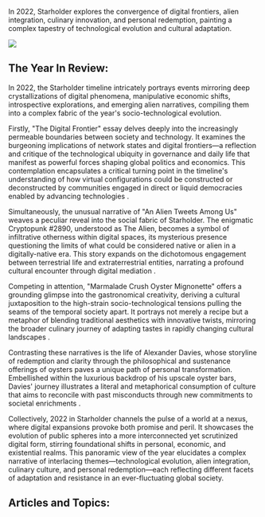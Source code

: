 In 2022, Starholder explores the convergence of digital frontiers, alien integration, culinary innovation, and personal redemption, painting a complex tapestry of technological evolution and cultural adaptation.

![](https://www.blockstar.com/wp-content/uploads/2024/06/2020_Marmalade_Crush_Oyster_Mignonette_Here_is_a_recipe_f_35b05bc6-7503-4db4-ad7d-4c95656a2eca.png)

## The Year In Review:
In 2022, the Starholder timeline intricately portrays events mirroring deep crystallizations of digital phenomena, manipulative economic shifts, introspective explorations, and emerging alien narratives, compiling them into a complex fabric of the year's socio-technological evolution.

Firstly, "The Digital Frontier" essay delves deeply into the increasingly permeable boundaries between society and technology. It examines the burgeoning implications of network states and digital frontiers—a reflection and critique of the technological ubiquity in governance and daily life that manifest as powerful forces shaping global politics and economics. This contemplation encapsulates a critical turning point in the timeline's understanding of how virtual configurations could be constructed or deconstructed by communities engaged in direct or liquid democracies enabled by advancing technologies .

Simultaneously, the unusual narrative of "An Alien Tweets Among Us" weaves a peculiar reveal into the social fabric of Starholder. The enigmatic Cryptopunk #2890, understood as The Alien, becomes a symbol of infiltrative otherness within digital spaces, its mysterious presence questioning the limits of what could be considered native or alien in a digitally-native era. This story expands on the dichotomous engagement between terrestrial life and extraterrestrial entities, narrating a profound cultural encounter through digital mediation .

Competing in attention, "Marmalade Crush Oyster Mignonette" offers a grounding glimpse into the gastronomical creativity, deriving a cultural juxtaposition to the high-strain socio-technological tensions pulling the seams of the temporal society apart. It portrays not merely a recipe but a metaphor of blending traditional aesthetics with innovative twists, mirroring the broader culinary journey of adapting tastes in rapidly changing cultural landscapes .

Contrasting these narratives is the life of Alexander Davies, whose storyline of redemption and clarity through the philosophical and sustenance offerings of oysters paves a unique path of personal transformation. Embellished within the luxurious backdrop of his upscale oyster bars, Davies' journey illustrates a literal and metaphorical consumption of culture that aims to reconcile with past misconducts through new commitments to societal enrichments .

Collectively, 2022 in Starholder channels the pulse of a world at a nexus, where digital expansions provoke both promise and peril. It showcases the evolution of public spheres into a more interconnected yet scrutinized digital form, stirring foundational shifts in personal, economic, and existential realms. This panoramic view of the year elucidates a complex narrative of interlacing themes—technological evolution, alien integration, culinary culture, and personal redemption—each reflecting different facets of adaptation and resistance in an ever-fluctuating global society.

## Articles and Topics:

